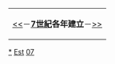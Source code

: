 {| class="toccolours" style="margin: 1em auto 1em auto"
|[[:Category:6世紀各年建立|<<]]－'''[[7世紀|7世紀]]各年建立'''－[[:Category:8世紀各年建立|>>]]
|}

[[Category:7世紀建立|*]]
[[Category:7世纪各年|Est]]
[[Category:各年建立|07]]